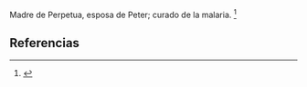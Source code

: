 Madre de Perpetua, esposa de Peter; curado de la malaria. <ref>{{lib|LU|145|2|15-16}}</ref> 

== Referencias ==

<references />
